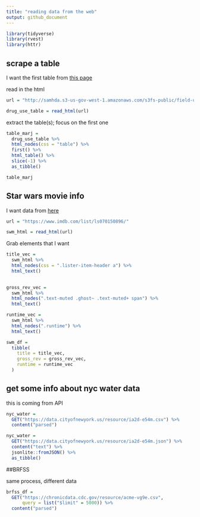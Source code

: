 ```yaml
---
title: "reading data from the web"
output: github_document
---
```


```r
library(tidyverse)
library(rvest)
library(httr)
```

## scrape a table

I want the first table from [this page](http://samhda.s3-us-gov-west-1.amazonaws.com/s3fs-public/field-uploads/2k15StateFiles/NSDUHsaeShortTermCHG2015.htm)

read in the html

```r
url = "http://samhda.s3-us-gov-west-1.amazonaws.com/s3fs-public/field-uploads/2k15StateFiles/NSDUHsaeShortTermCHG2015.htm"

drug_use_table = read_html(url)
```

extract the table(s); focus on the first one

```r
table_marj = 
  drug_use_table %>%
  html_nodes(css = "table") %>%
  first() %>% 
  html_table() %>%
  slice(-1) %>% 
  as_tibble()

table_marj
```

## Star wars movie info

I want data from [here](https://www.imdb.com/list/ls070150896/)

```r
url = "https://www.imdb.com/list/ls070150896/"

swm_html = read_html(url)
```

Grab elements that I want

```r
title_vec = 
  swm_html %>%
  html_nodes(css = ".lister-item-header a") %>%
  html_text()
  

gross_rev_vec = 
  swm_html %>%
  html_nodes(".text-muted .ghost~ .text-muted+ span") %>%
  html_text()

runtime_vec = 
  swm_html %>%
  html_nodes(".runtime") %>%
  html_text()

swm_df = 
  tibble(
    title = title_vec,
    gross_rev = gross_rev_vec,
    runtime = runtime_vec
  )
```

## get some info about nyc water data

this is coming from API

```r
nyc_water = 
  GET("https://data.cityofnewyork.us/resource/ia2d-e54m.csv") %>% 
  content("parsed")

nyc_water = 
  GET("https://data.cityofnewyork.us/resource/ia2d-e54m.json") %>%
  content("text") %>%
  jsonlite::fromJSON() %>%
  as_tibble()
```

##BRFSS

same process, different data

```r
brfss_df = 
  GET("https://chronicdata.cdc.gov/resource/acme-vg9e.csv",
      query = list("$limit" = 5000)) %>% 
  content("parsed")
```

